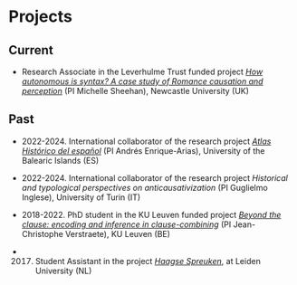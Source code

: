 # Projects

## Current

-   Research Associate in the Leverhulme Trust funded project [*How autonomous is syntax? A case study of Romance causation and perception*](https://www.caurpe.org/) (PI Michelle Sheehan), Newcastle University (UK)


## Past

-   2022-2024. International collaborator of the research project [*Atlas Histórico del español*](https://atlashistorico.uib.es/) (PI Andrés Enrique-Arias), University of the Balearic Islands (ES)

-   2022-2024. International collaborator of the research project *Historical and typological perspectives on anticausativization* (PI Guglielmo Inglese), University of Turin (IT)

-   2018-2022. PhD student in the KU Leuven funded project [*Beyond the clause: encoding and inference in clause-combining*](https://sites.google.com/view/beyondtheclause/home) (PI Jean-Christophe Verstraete), KU Leuven (BE)

-  2017. Student Assistant in the project [*Haagse Spreuken*](https://www.haagsespreuken.nl/), at Leiden University (NL)
